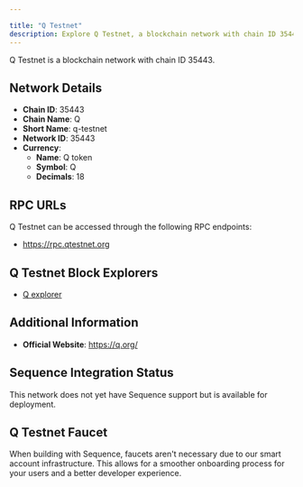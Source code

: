 ```yaml
---

title: "Q Testnet"
description: Explore Q Testnet, a blockchain network with chain ID 35443. Learn about its native currency, Q token, and how to interact with the network.
---
```




Q Testnet is a blockchain network with chain ID 35443.

## Network Details

- **Chain ID**: 35443
- **Chain Name**: Q
- **Short Name**: q-testnet
- **Network ID**: 35443
- **Currency**: 
  - **Name**: Q token
  - **Symbol**: Q
  - **Decimals**: 18

## RPC URLs

Q Testnet can be accessed through the following RPC endpoints:

- https://rpc.qtestnet.org

## Q Testnet Block Explorers

- [Q explorer](https://explorer.qtestnet.org)

## Additional Information

- **Official Website**: https://q.org/

## Sequence Integration Status

This network does not yet have Sequence support but is available for deployment.

## Q Testnet Faucet

When building with Sequence, faucets aren't necessary due to our smart account infrastructure. This allows for a smoother onboarding process for your users and a better developer experience.
